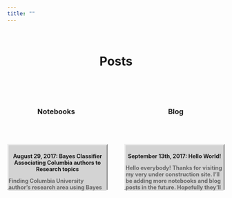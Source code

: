 ```yaml
---
title: ""
---
```


<style>
  .main-container {
    max-width: 100% !important;
  }
</style>

<!--Want to put something here such as an image or plot that captures some of the things I work on or produce to g=ive an idea of the research I do-->

<!--Introduction paragraph-->

<br>

<style>

h1, h3 {
  
  font-weight: bold;
  text-align: center;
  
}

.blog-section {

  text-align: right;
  float: right;
  width: 45%;
  
}

.notebook-section {

  text-align: left;
  float: left;
  width: 45%;
  
}

.blogpost {

  background-color: #D3D3D3;
  position: relative;
  text-align: right;
  float: right;
  height: 100px;
  width: 100%;
  border-style: outset;
    
}

.notebook {

  background-color: #D3D3D3;
  position: relative;
  text-align: left;
  float: left;
  height: 100px;
  width: 100%;
  border-style: outset;
    
}

.textcontainer {

  float: right;
  display: block;
  background-color: #D3D3D3;
  font-size: 11px;
  font-weight: bold;
  position: relative;
  word-wrap: break-word;
  top: 5%;
  bottom: 5%;
  width: 100%;
  height: 100%;
  overflow: auto;
  
}

.title {
  
  top: 15%;
  font-size: 115%;
  text-align: center;
  
}

.description {

  top: 25%;
  color: #666666;
  font-size: 115%;
  text-align: left;
  
}

</style>


<h1>Posts</h1>

<br>
<br>

<div class="notebook-section">

<h3>Notebooks</h3>

<br>
<br>

<div class="notebook">

<div class="textcontainer">
    
  <p class="title">
  August 29, 2017:  Bayes Classifier Associating Columbia authors to Research topics
  </p>
        
  <p class="description">
  Finding Columbia University author's research area using Bayes Classification. A fun weekend project...
  </p>

</div>

</div>

</div>

<div class="blog-section">

<h3>Blog</h3>

<br>
<br>

<div class="blogpost">

<div class="textcontainer">
    
  <p class="title">
  September 13th, 2017:   Hello World!
  </p>
        
  <p class="description">
  Hello everybody! Thanks for visiting my very under construction site. I'll be adding more notebooks and blog posts in the future. Hopefully they'll be useful and readable. Stay tuned!
  </p>

</div>

</div>

</div>
